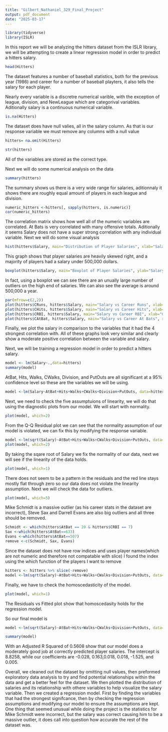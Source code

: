---
title: "Gilbert_Nathaniel_329_Final_Project"
output: pdf_document
date: "2025-03-17"
---

```{r include=FALSE}
library(tidyverse)
library(ISLR)
```

In this report we will be analyzing the hitters dataset from the ISLR library, we will be
attempting to create a linear regression model in order to predict a hitters salary.

```{r}
head(Hitters)
```
The dataset features a number of baseball statistics, both for the previous year (1986) and career for a number of baseball playters, it also tells the salary for each player.

Nearly every variable is a discretre numerical varible, with the exception of league, division, and NewLeague which are categorival variables. Aditionally salary is a continuous numerical variable.
```{r results=FALSE}
is.na(Hitters)
```
The dataset does have null valies, all in the salary column. As that is our response variable we must remove any columns with a null value
```{r}
hitters= na.omit(Hitters)

str(hitters)
```
All of the variables are stored as the correct type.

Next we will do some numerical analysis on the data

```{r}
summary(hitters)
```
The summary shows us there is a very wide range for salaries, aditionnaly it shows there are roughly equal amount of players in each league and division.
```{r}
numeric_hitters <-hitters[, sapply(hitters, is.numeric)] 
cor(numeric_hitters)
```

The correlation matrix shows how well all of the numeric variables are correlated. At Bats is very correlated with many offensive totals. Aditionally it seems Salary does not have a super strong correlation with any individual variable.
Next we will do some visual analysis

```{r}
hist(hitters$Salary, main="Distribution of Player Salaries", xlab="Salary", col="blue")
```
This graph shows that player salaries are heavily skewed right, and a majority of players had a salary under 500,000 dollars.

```{r}
boxplot(hitters$Salary, main="Boxplot of Player Salaries", ylab="Salary", col="blue")
```

In fact, using a boxplot we can see there are an unually large  number of outliers on the high end of salaries. We can also see the average is around 500,000 a year.


```{r}
par(mfrow=c(2,2))
plot(hitters$CRuns, hitters$Salary, main="Salary vs Career Runs", xlab="Career Runs", ylab="Salary")
plot(hitters$CHits, hitters$Salary, main="Salary vs Career Hits", xlab="Career Hits", ylab="Salary")
plot(hitters$CRBI, hitters$Salary, main="Salary vs Career RBI", xlab="Career RBI", ylab="Salary")
plot(hitters$CAtBat, hitters$Salary, main="Salary vs Career At Bats", xlab="Career At Bats", ylab="Salary")
```
Finally, we plot the salary in comparison to the variables that it had the 4 strongest correlation with. All of these graphs look very similar and clearly show a moderate positive correlation between the variable and salary.

Next, we will be training a regression model in order to predict a hitters salary.

```{r}
model <- lm(Salary~.,data=hitters)
summary(model)
```
AtBat, Hits, Walks, CWalks, Division, and PutOuts are all significant at a 95% confidence level so these are the variables we will be using.
```{r}
model <-lm(Salary~AtBat+Hits+Walks+CWalks+Division+PutOuts, data=hitters)
```
Next, we need to check the five assumptuions of linearity, we will do that using the diagnostic plots from our model. We will start with normality.
```{r}
plot(model, which=2)
```
From the Q-Q Residual plot we can see that the normality assumption of our model is violated, we can fix this by modifying the response variable.
```{r}
model <-lm(sqrt(Salary)~AtBat+Hits+Walks+CWalks+Division+PutOuts, data=hitters)
plot(model, which=2)
```
By taking the sqare root of Salary we fix the normality of our data, next we will see if the linearity of the data holds.
```{r}
plot(model, which=1)
```
There does not seem to be a pattern in the residuals and the red line stays mostly flat through zero so our data does not violate the linearity assumption. Next we will check the data for outliers.

```{r}
plot(model, which=5)
```
Mike Schmidt is a massive outlier (as his career stats in the dataset are incorrect), Steve Sax and Darrell Evans are also big outliers and all three should be removed.
```{r}
Schmidt <- which(hitters$AtBat == 20 & hitters$CRBI == 7)
Sax <-which(hitters$AtBat==633)
Evans <-which(hitters$AtBat==507)
remove <-c(Schmidt, Sax, Evans)
```
Since the dataset does not have row indices and uses player names(which are not numeric and therefore not compatable with slice) I found the index using the which function of the players I want to remove
```{r}
hitters <- hitters %>% slice(-remove)
model <-lm(sqrt(Salary)~AtBat+Hits+Walks+CWalks+Division+PutOuts, data=hitters)
```
Finally, we have to check the homoscedasticity of the model.
```{r}
plot(model, which=1)
```
The Residuals vs Fitted plot show that homoscedasity holds for the regression model.


So our final model is 
```{r}
model <-lm(sqrt(Salary)~AtBat+Hits+Walks+CWalks+Division+PutOuts, data=hitters)
```

```{r}
summary(model)
```
With an Adjusted R Squared of 0.5608 show that our model does a moderately good job at correctly predicted player salaries. The intercept is 8.8258, while our coefficients are -0.028, 0.163,0.018, 0.018, -1.525, and 0.005.


Overall, we cleaned out the dataset by omitting null values, then preformed exploratory data analysis to try and find potential relationships within the data and get a better feel for the dataset. We then plotted the distribution of salaries and its relationship with othere variables to help visualize the salary variable. Then we created a regression model. First by finding the variables that had the strongest signifcance, then by checking the regression assumptions and modifying our model to ensure the assumptions are kept. One thing that seemed unusual while doing the project is the statistics for Mike Schmidt were incorrect, but the salary was correct causing him to be a massive outlier, it does call into question how accurate the rest of the dataset was.